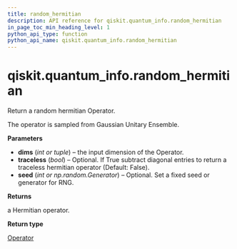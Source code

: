 ```yaml
---
title: random_hermitian
description: API reference for qiskit.quantum_info.random_hermitian
in_page_toc_min_heading_level: 1
python_api_type: function
python_api_name: qiskit.quantum_info.random_hermitian
---
```


# qiskit.quantum\_info.random\_hermitian

<Function id="qiskit.quantum_info.random_hermitian" isDedicatedPage={true} github="https://github.com/qiskit/qiskit/tree/stable/0.17/qiskit/quantum_info/operators/random.py" signature="random_hermitian(dims, traceless=False, seed=None)">
  Return a random hermitian Operator.

  The operator is sampled from Gaussian Unitary Ensemble.

  **Parameters**

  *   **dims** (*int or tuple*) – the input dimension of the Operator.
  *   **traceless** (*bool*) – Optional. If True subtract diagonal entries to return a traceless hermitian operator (Default: False).
  *   **seed** (*int or np.random.Generator*) – Optional. Set a fixed seed or generator for RNG.

  **Returns**

  a Hermitian operator.

  **Return type**

  [Operator](qiskit.quantum_info.Operator "qiskit.quantum_info.Operator")
</Function>


